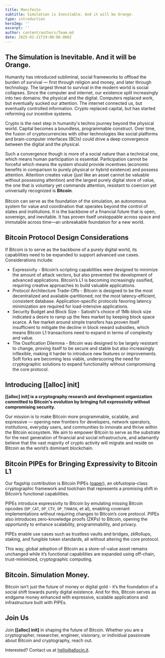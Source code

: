 ```yaml
---
title: Manifesto
subtitle: Simulation is Inevitable. And it will be Orange.
type: introduction
heroImg: ''
excerpt: ''
author: content/authors/Team.md
date: 2025-02-21T19:00:00.000Z
---
```


## **The Simulation is Inevitable. And it will be Orange.**

Humanity has introduced subliminal, social frameworks to offload the burden of survival — first through religion and money, and later through technology. The largest threat to survival in the modern world is social collapses. Since the computer and internet, our existence split increasingly into two domains: the physical and the digital.  Computers replaced work, but eventually sucked our attention. The internet connected us, but eventually controlled information. Crypto replaced capital, but has started reforming our incentive systems.

Crypto is the next step in humanity's techno journey beyond the physical world. Capital becomes a boundless, programmable construct. Over time, the fusion of cryptocurrencies with other technologies like social platforms and brain-computer interfaces (BCIs) could drive a deep convergence between the digital and the physical.

Such a convergence though is more of a social nature than a technical one, which means human participation is essential. Participation cannot be forceful which means the system should provide incentives (economic benefits in comparison to purely physical or hybrid existence) and possess attention. Attention creates value (just like an asset cannot be valuable without possessing attention) and the largest purely digital store of value, the one that is voluntary yet commands attention, resistant to coercion yet universally recognized is **Bitcoin**.\
\
Bitcoin can serve as the foundation of the simulation, an autonomous system for value and coordination that operates beyond the control of states and institutions. It is the backbone of a financial future that is open, sovereign, and inevitable. It has proven itself unstoppable across space and immutable across time—an unbreakable foundation for a new world.

## **Bitcoin Protocol Design Considerations**

If Bitcoin is to serve as the backbone of a purely digital world, its capabilities need to be expanded to support advanced use cases. Considerations include:

* Expressivity - Bitcoin’s scripting capabilities were designed to minimize the amount of attack vectors, but also prevented the development of advanced applications. Bitcoin’s L1 is becoming increasingly ossified, requiring creative approaches to build valuable applications.
* Protocol Architecture Trade-Offs - Bitcoin is designed to be the most decentralized and available-partitioned; not the most latency-efficient, consistent database. Application-specific protocols favoring latency minimization are required for load-intensive applications.
* Security Budget and Block Size  - Satoshi's choice of 1Mb block size indicated a desire to ramp up the fees market by keeping block space scarce. A fee market around simple transfers has proven itself insufficient to mitigate the decline in block reward subsidies, which means Bitcoin L1 transactions need to expand in terms of complexity and value.
* The Ossification Dilemma - Bitcoin was designed to be largely resistant to change, proving itself to be secure and stable but also increasingly inflexible, making it harder to introduce new features or improvements. Soft forks are becoming less viable, underscoring the need for cryptographic solutions to expand functionality without compromising the core protocol.

## **Introducing \[\[alloc] init]**

**\[\[alloc] init] is a cryptography research and development organization committed to Bitcoin's evolution by bringing full expressivity without compromising security.**

Our mission is to make Bitcoin more programmable, scalable, and expressive — opening new frontiers for developers, network operators, institutions, everyday users, and communities to innovate and thrive within the Bitcoin ecosystem. We aim to empower Bitcoin to serve as the substrate for the next generation of financial and social infrastructure, and adamantly believe that the vast majority of crypto activity will migrate and reside on Bitcoin as the world’s dominant blockchain.

## **Bitcoin PIPEs for Bringing Expressivity to Bitcoin L1**

Our flagship contribution is Bitcoin PIPEs ([paper](https://www.allocin.it/uploads/placeholder-bitcoin.pdf)), an obfustopia-class cryptographic framework and toolchain that represents a promising shift in Bitcoin’s functional capabilities.

PIPEs introduce expressivity to Bitcoin by emulating missing Bitcoin opcodes (`OP_CAT`, `OP_CTV`, `OP_TXHASH`, et al), enabling covenant implementations without requiring changes to Bitcoin’s core protocol. PIPEs also introduces zero-knowledge proofs (ZKPs) to Bitcoin, opening the opportunity to enhance scalability, programmability, and privacy.

PIPEs enable use cases such as trustless vaults and bridges, zkRollups, staking, and fungible token standards, all without altering the core protocol.

This way, global adoption of Bitcoin as a store-of-value asset remains unchanged while it’s functional capabilities are expanded using off-chain, trust-minimized, cryptographic computing.

## **Bitcoin. Simulation Money.**

Bitcoin isn’t just the future of money or digital gold - it’s the foundation of a social shift towards purely digital existence. And for this, Bitcoin serves as endgame money enhanced with expressive, scalable applications and infrastructure built with PIPEs.

## **Join Us**

Join **\[\[alloc] init]** in shaping the future of Bitcoin. Whether you are a cryptographer, researcher, engineer, visionary, or individual passionate about Bitcoin and cryptography, reach out.

Interested? Contact us at [hello@allocin.it](mailto\:hello@allocin.it).
